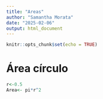 ```yaml
---
title: "Areas"
author: "Samantha Morata"
date: "2025-02-06"
output: html_document
---
```


```r
knitr::opts_chunk$set(echo = TRUE)
```

# Área círculo

```r
r<-0.5
Area<- pi*r^2
```

